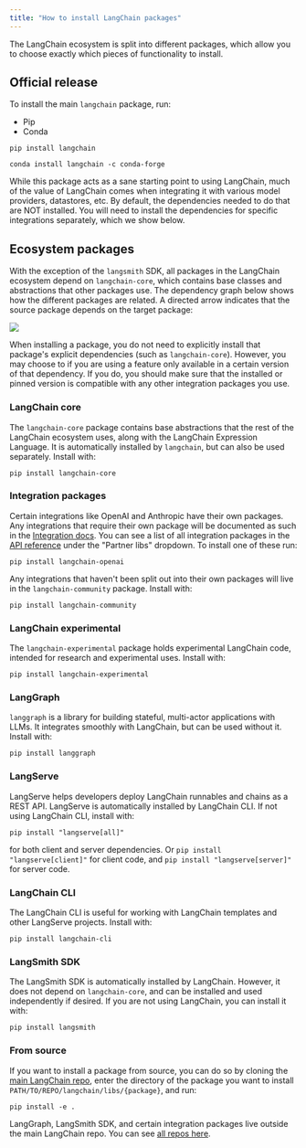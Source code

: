 ```yaml
---
title: "How to install LangChain packages"
---
```


The LangChain ecosystem is split into different packages, which allow you to choose exactly which pieces of functionality to install.

## Official release

To install the main `langchain` package, run:

* Pip
* Conda

```
pip install langchain
```

```
conda install langchain -c conda-forge
```

While this package acts as a sane starting point to using LangChain, much of the value of LangChain comes when integrating it with various model providers, datastores, etc. By default, the dependencies needed to do that are NOT installed. You will need to install the dependencies for specific integrations separately, which we show below.

## Ecosystem packages

With the exception of the `langsmith` SDK, all packages in the LangChain ecosystem depend on `langchain-core`, which contains base classes and abstractions that other packages use. The dependency graph below shows how the different packages are related. A directed arrow indicates that the source package depends on the target package:

![](/images/oss/how_to/installation/assets/images/ecosystem_packages-32943b32657e7a187770c9b585f22a64.png)

When installing a package, you do not need to explicitly install that package's explicit dependencies (such as `langchain-core`). However, you may choose to if you are using a feature only available in a certain version of that dependency. If you do, you should make sure that the installed or pinned version is compatible with any other integration packages you use.

### LangChain core

The `langchain-core` package contains base abstractions that the rest of the LangChain ecosystem uses, along with the LangChain Expression Language. It is automatically installed by `langchain`, but can also be used separately. Install with:

```
pip install langchain-core
```

### Integration packages

Certain integrations like OpenAI and Anthropic have their own packages. Any integrations that require their own package will be documented as such in the [Integration docs](/src/oss/integrations/providers). You can see a list of all integration packages in the [API reference](https://python.langchain.com/api_reference/) under the "Partner libs" dropdown. To install one of these run:

```
pip install langchain-openai
```

Any integrations that haven't been split out into their own packages will live in the `langchain-community` package. Install with:

```
pip install langchain-community
```

### LangChain experimental

The `langchain-experimental` package holds experimental LangChain code, intended for research and experimental uses. Install with:

```
pip install langchain-experimental
```

### LangGraph

`langgraph` is a library for building stateful, multi-actor applications with LLMs. It integrates smoothly with LangChain, but can be used without it. Install with:

```
pip install langgraph
```

### LangServe

LangServe helps developers deploy LangChain runnables and chains as a REST API. LangServe is automatically installed by LangChain CLI. If not using LangChain CLI, install with:

```
pip install "langserve[all]"
```

for both client and server dependencies. Or `pip install "langserve[client]"` for client code, and `pip install "langserve[server]"` for server code.

### LangChain CLI

The LangChain CLI is useful for working with LangChain templates and other LangServe projects. Install with:

```
pip install langchain-cli
```

### LangSmith SDK

The LangSmith SDK is automatically installed by LangChain. However, it does not depend on `langchain-core`, and can be installed and used independently if desired. If you are not using LangChain, you can install it with:

```
pip install langsmith
```

### From source

If you want to install a package from source, you can do so by cloning the [main LangChain repo](https://github.com/langchain-ai/langchain), enter the directory of the package you want to install `PATH/TO/REPO/langchain/libs/{package}`, and run:

```
pip install -e .
```

LangGraph, LangSmith SDK, and certain integration packages live outside the main LangChain repo. You can see [all repos here](https://github.com/langchain-ai).
